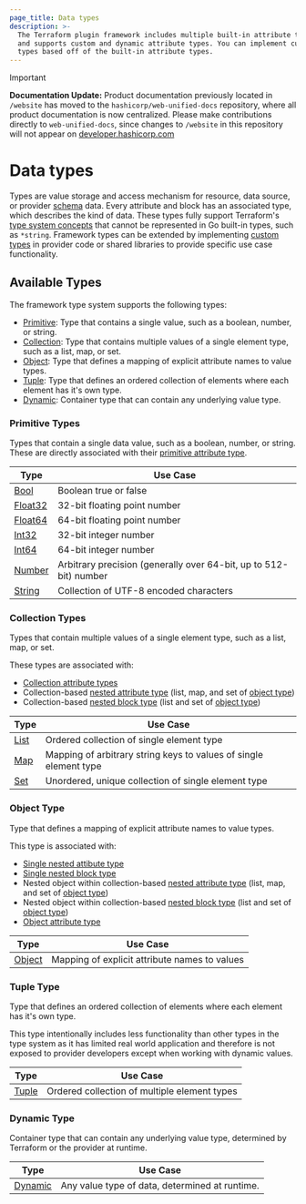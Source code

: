 ```yaml
---
page_title: Data types
description: >-
  The Terraform plugin framework includes multiple built-in attribute types
  and supports custom and dynamic attribute types. You can implement custom
  types based off of the built-in attribute types.
---
```


> [!IMPORTANT]  
> **Documentation Update:** Product documentation previously located in `/website` has moved to the `hashicorp/web-unified-docs` repository, where all product documentation is now centralized. Please make contributions directly to `web-unified-docs`, since changes to `/website` in this repository will not appear on [developer.hashicorp.com](https://developer.hashicorp.com)

# Data types

Types are value storage and access mechanism for resource, data source, or provider [schema](/terraform/plugin/framework/handling-data/schemas) data. Every attribute and block has an associated type, which describes the kind of data. These types fully support Terraform's [type system concepts](/terraform/plugin/framework/handling-data/terraform-concepts) that cannot be represented in Go built-in types, such as `*string`. Framework types can be extended by implementing [custom types](/terraform/plugin/framework/handling-data/types/custom) in provider code or shared libraries to provide specific use case functionality.

## Available Types

The framework type system supports the following types:

- [Primitive](#primitive-types): Type that contains a single value, such as a boolean, number, or string.
- [Collection](#collection-types): Type that contains multiple values of a single element type, such as a list, map, or set.
- [Object](#object-type): Type that defines a mapping of explicit attribute names to value types.
- [Tuple](#tuple-type): Type that defines an ordered collection of elements where each element has it's own type.
- [Dynamic](#dynamic-type): Container type that can contain any underlying value type.

### Primitive Types

Types that contain a single data value, such as a boolean, number, or string. These are directly associated with their [primitive attribute type](/terraform/plugin/framework/handling-data/attributes#primitive-attribute-types).

| Type | Use Case |
|----------------|----------|
| [Bool](/terraform/plugin/framework/handling-data/types/bool) | Boolean true or false |
| [Float32](/terraform/plugin/framework/handling-data/types/float32) | 32-bit floating point number |
| [Float64](/terraform/plugin/framework/handling-data/types/float64) | 64-bit floating point number |
| [Int32](/terraform/plugin/framework/handling-data/types/int32) | 32-bit integer number |
| [Int64](/terraform/plugin/framework/handling-data/types/int64) | 64-bit integer number |
| [Number](/terraform/plugin/framework/handling-data/types/number) | Arbitrary precision (generally over 64-bit, up to 512-bit) number |
| [String](/terraform/plugin/framework/handling-data/types/string) | Collection of UTF-8 encoded characters |

### Collection Types

Types that contain multiple values of a single element type, such as a list, map, or set.

These types are associated with:

- [Collection attribute types](/terraform/plugin/framework/handling-data/attributes#collection-attribute-types)
- Collection-based [nested attribute type](/terraform/plugin/framework/handling-data/attributes#nested-attribute-types) (list, map, and set of [object type](#object-type))
- Collection-based [nested block type](/terraform/plugin/framework/handling-data/blocks) (list and set of [object type](#object-type))

| Type | Use Case |
|----------------|----------|
| [List](/terraform/plugin/framework/handling-data/types/list) | Ordered collection of single element type |
| [Map](/terraform/plugin/framework/handling-data/types/map) | Mapping of arbitrary string keys to values of single element type |
| [Set](/terraform/plugin/framework/handling-data/types/set) | Unordered, unique collection of single element type |

### Object Type

Type that defines a mapping of explicit attribute names to value types.

This type is associated with:

- [Single nested attibute type](/terraform/plugin/framework/handling-data/attributes/single-nested)
- [Single nested block type](/terraform/plugin/framework/handling-data/blocks/single-nested)
- Nested object within collection-based [nested attribute type](/terraform/plugin/framework/handling-data/attributes#nested-attribute-types) (list, map, and set of [object type](#object-type))
- Nested object within collection-based [nested block type](/terraform/plugin/framework/handling-data/blocks) (list and set of [object type](#object-type))
- [Object attribute type](/terraform/plugin/framework/handling-data/attributes#collection-attribute-types)

| Type | Use Case |
|----------------|----------|
| [Object](/terraform/plugin/framework/handling-data/types/object) | Mapping of explicit attribute names to values |

### Tuple Type

Type that defines an ordered collection of elements where each element has it's own type.

<Note>

This type intentionally includes less functionality than other types in the type system as it has limited real world application and therefore is not exposed to provider developers except when working with dynamic values.

</Note>

| Type | Use Case |
|----------------|----------|
| [Tuple](/terraform/plugin/framework/handling-data/types/tuple) | Ordered collection of multiple element types |

### Dynamic Type

Container type that can contain any underlying value type, determined by Terraform or the provider at runtime.

| Type | Use Case |
|----------------|----------|
| [Dynamic](/terraform/plugin/framework/handling-data/types/dynamic) | Any value type of data, determined at runtime. |